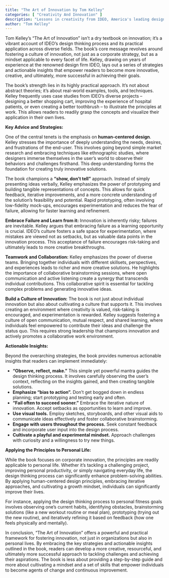 ```yaml
---
title: "The Art of Innovation by Tom Kelley"
categories: [ "Creativity And Innovation" ]
description: "Lessons in creativity from IDEO, America's leading design firm"
author: "Tom Kelley"
---
```

Tom Kelley's "The Art of Innovation" isn't a dry textbook on innovation; it's a vibrant account of IDEO's design thinking process and its practical application across diverse fields.  The book's core message revolves around fostering a culture of innovation, not just as a corporate strategy, but as a mindset applicable to every facet of life.  Kelley, drawing on years of experience at the renowned design firm IDEO, lays out a series of strategies and actionable insights that empower readers to become more innovative, creative, and ultimately, more successful in achieving their goals.

The book's strength lies in its highly practical approach. It's not about abstract theories; it's about real-world examples, tools, and techniques.  Kelley frequently uses case studies from IDEO's diverse projects – designing a better shopping cart, improving the experience of hospital patients, or even creating a better toothbrush – to illustrate the principles at work.  This allows readers to readily grasp the concepts and visualize their application in their own lives.

**Key Advice and Strategies:**

One of the central tenets is the emphasis on **human-centered design**.  Kelley stresses the importance of deeply understanding the needs, desires, and frustrations of the end-user. This involves going beyond simple market research and embracing techniques like ethnographic studies, where designers immerse themselves in the user's world to observe their behaviors and challenges firsthand.  This deep understanding forms the foundation for creating truly innovative solutions.

The book champions a **"show, don't tell"** approach.  Instead of simply presenting ideas verbally, Kelley emphasizes the power of prototyping and building tangible representations of concepts. This allows for quick feedback, iterative improvements, and a more concrete understanding of the solution's feasibility and potential.  Rapid prototyping, often involving low-fidelity mock-ups, encourages experimentation and reduces the fear of failure, allowing for faster learning and refinement.

**Embrace Failure and Learn from it:**  Innovation is inherently risky; failures are inevitable.  Kelley argues that embracing failure as a learning opportunity is crucial.  IDEO's culture fosters a safe space for experimentation, where mistakes are viewed not as setbacks, but as valuable data points in the innovation process. This acceptance of failure encourages risk-taking and ultimately leads to more creative breakthroughs.

**Teamwork and Collaboration:**  Kelley emphasizes the power of diverse teams.  Bringing together individuals with different skillsets, perspectives, and experiences leads to richer and more creative solutions.  He highlights the importance of collaborative brainstorming sessions, where open communication and active listening create a synergy that transcends individual contributions.  This collaborative spirit is essential for tackling complex problems and generating innovative ideas.

**Build a Culture of Innovation:**  The book is not just about individual innovation but also about cultivating a culture that supports it.  This involves creating an environment where creativity is valued, risk-taking is encouraged, and experimentation is rewarded.  Kelley suggests fostering a culture of open communication, mutual respect, and shared learning, where individuals feel empowered to contribute their ideas and challenge the status quo.  This requires strong leadership that champions innovation and actively promotes a collaborative work environment.

**Actionable Insights:**

Beyond the overarching strategies, the book provides numerous actionable insights that readers can implement immediately:

* **"Observe, reflect, make."** This simple yet powerful mantra guides the design thinking process. It involves carefully observing the user's context, reflecting on the insights gained, and then creating tangible solutions.
* **Emphasize "bias to action".** Don't get bogged down in endless planning; start prototyping and testing early and often.
* **"Fail often to succeed sooner."**  Embrace the iterative nature of innovation.  Accept setbacks as opportunities to learn and improve.
* **Use visual tools.**  Employ sketches, storyboards, and other visual aids to communicate ideas effectively and foster collaborative brainstorming.
* **Engage with users throughout the process.**  Seek constant feedback and incorporate user input into the design process.
* **Cultivate a playful and experimental mindset.**  Approach challenges with curiosity and a willingness to try new things.


**Applying the Principles to Personal Life:**

While the book focuses on corporate innovation, the principles are readily applicable to personal life.  Whether it's tackling a challenging project, improving personal productivity, or simply navigating everyday life, the design thinking process can significantly enhance problem-solving abilities.  By applying human-centered design principles, embracing iterative approaches, and cultivating a growth mindset, individuals can significantly improve their lives.

For instance, applying the design thinking process to personal fitness goals involves observing one's current habits, identifying obstacles, brainstorming solutions (like a new workout routine or meal plan), prototyping (trying out the new routine), and iteratively refining it based on feedback (how one feels physically and mentally).


In conclusion, "The Art of Innovation" offers a powerful and practical framework for fostering innovation, not just in organizations but also in personal lives.  By embracing the key strategies and actionable insights outlined in the book, readers can develop a more creative, resourceful, and ultimately more successful approach to tackling challenges and achieving their aspirations. The book is less about providing a step-by-step guide and more about cultivating a mindset and a set of skills that empower individuals to become agents of change and continuous improvement.

